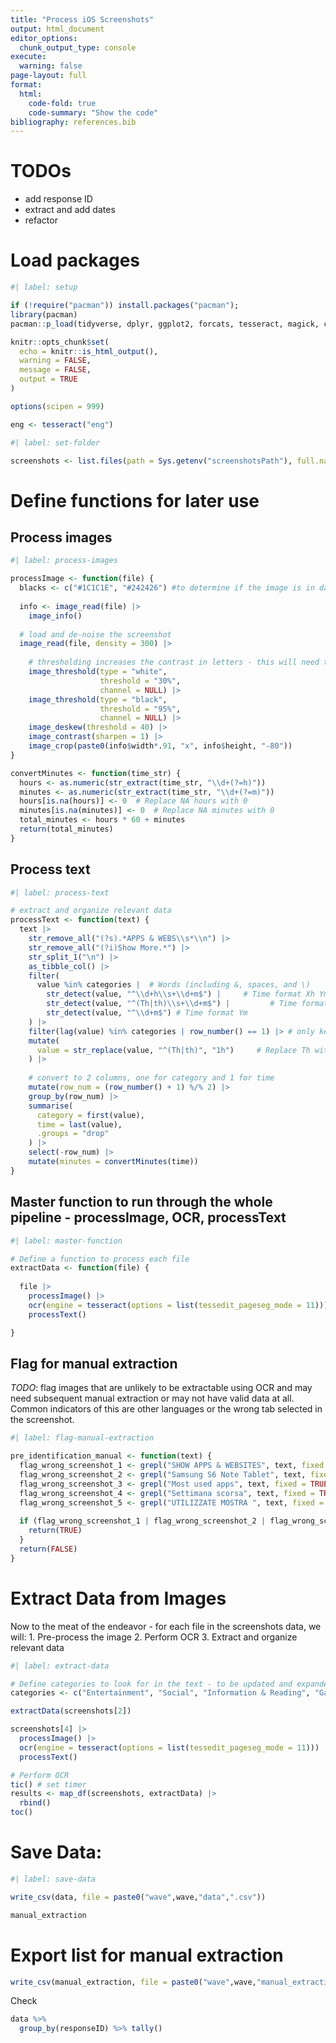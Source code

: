 ```yaml
---
title: "Process iOS Screenshots"
output: html_document
editor_options: 
  chunk_output_type: console
execute: 
  warning: false
page-layout: full
format:
  html:
    code-fold: true
    code-summary: "Show the code"
bibliography: references.bib
---
```


# TODOs
- add response ID
- extract and add dates
- refactor

# Load packages

```r
#| label: setup

if (!require("pacman")) install.packages("pacman");
library(pacman)
pacman::p_load(tidyverse, dplyr, ggplot2, forcats, tesseract, magick, colorfindr, janitor, tictoc)

knitr::opts_chunk$set(
  echo = knitr::is_html_output(),
  warning = FALSE,
  message = FALSE,
  output = TRUE
)

options(scipen = 999)

eng <- tesseract("eng")
```

```r
#| label: set-folder

screenshots <- list.files(path = Sys.getenv("screenshotsPath"), full.names = TRUE)
```

# Define functions for later use

## Process images

```r
#| label: process-images

processImage <- function(file) {
  blacks <- c("#1C1C1E", "#242426") #to determine if the image is in dark or light mode
  
  info <- image_read(file) |> 
    image_info()
  
  # load and de-noise the screenshot 
  image_read(file, density = 300) |> 
    
    # thresholding increases the contrast in letters - this will need to be adjusted for light vs. dark mode screenshots
    image_threshold(type = "white",
                    threshold = "30%",
                    channel = NULL) |>
    image_threshold(type = "black",
                    threshold = "95%",
                    channel = NULL) |>
    image_deskew(threshold = 40) |> 
    image_contrast(sharpen = 1) |> 
    image_crop(paste0(info$width*.91, "x", info$height, "-80"))
}

convertMinutes <- function(time_str) {
  hours <- as.numeric(str_extract(time_str, "\\d+(?=h)"))
  minutes <- as.numeric(str_extract(time_str, "\\d+(?=m)"))
  hours[is.na(hours)] <- 0  # Replace NA hours with 0
  minutes[is.na(minutes)] <- 0  # Replace NA minutes with 0
  total_minutes <- hours * 60 + minutes
  return(total_minutes)
}
```

## Process text

```r
#| label: process-text

# extract and organize relevant data
processText <- function(text) {
  text |> 
    str_remove_all("(?s).*APPS & WEBS\\s*\\n") |> 
    str_remove_all("(?i)Show More.*") |> 
    str_split_1("\n") |> 
    as_tibble_col() |> 
    filter(
      value %in% categories |  # Words (including &, spaces, and \)
        str_detect(value, "^\\d+h\\s+\\d+m$") |     # Time format Xh Ym
        str_detect(value, "^(Th|th)\\s+\\d+m$") |         # Time format Th Ym
        str_detect(value, "^\\d+m$") # Time format Ym
    ) |> 
    filter(lag(value) %in% categories | row_number() == 1) |> # only keep the timestamps that match up with the categories
    mutate(
      value = str_replace(value, "^(Th|th)", "1h")     # Replace Th with 1h
    ) |> 
    
    # convert to 2 columns, one for category and 1 for time
    mutate(row_num = (row_number() + 1) %/% 2) |> 
    group_by(row_num) |> 
    summarise(
      category = first(value),
      time = last(value),
      .groups = "drop"
    ) |> 
    select(-row_num) |> 
    mutate(minutes = convertMinutes(time))
}
```

## Master function to run through the whole pipeline - processImage, OCR, processText

```r
#| label: master-function

# Define a function to process each file
extractData <- function(file) {
  
  file |> 
    processImage() |> 
    ocr(engine = tesseract(options = list(tessedit_pageseg_mode = 11))) |> 
    processText()

}
```


## Flag for manual extraction

*TODO*: flag images that are unlikely to be extractable using OCR and may need subsequent manual extraction or may not have valid data at all. Common indicators of this are other languages or the wrong tab selected in the screenshot.

```r
#| label: flag-manual-extraction

pre_identification_manual <- function(text) {
  flag_wrong_screenshot_1 <- grepl("SHOW APPS & WEBSITES", text, fixed = TRUE) #reason 1
  flag_wrong_screenshot_2 <- grepl("Samsung S6 Note Tablet", text, fixed = TRUE) #reason 2
  flag_wrong_screenshot_3 <- grepl("Most used apps", text, fixed = TRUE) #reason 3
  flag_wrong_screenshot_4 <- grepl("Settimana scorsa", text, fixed = TRUE) #spanish 1
  flag_wrong_screenshot_5 <- grepl("UTILIZZATE MOSTRA ", text, fixed = TRUE) #spanish 2
  
  if (flag_wrong_screenshot_1 | flag_wrong_screenshot_2 | flag_wrong_screenshot_3 | flag_wrong_screenshot_4){
    return(TRUE)
  }
  return(FALSE)
}
```

# Extract Data from Images

Now to the meat of the endeavor - for each file in the screenshots data, we will:
1. Pre-process the image
2. Perform OCR
3. Extract and organize relevant data

```r
#| label: extract-data

# Define categories to look for in the text - to be updated and expanded in light of new categories, OCR errors, and so on
categories <- c("Entertainment", "Social", "Information & Reading", "Games", "Productivity & Finance", "Travel", "Other")

extractData(screenshots[2])

screenshots[4] |> 
  processImage() |> 
  ocr(engine = tesseract(options = list(tessedit_pageseg_mode = 11))) |> 
  processText()

# Perform OCR
tic() # set timer
results <- map_df(screenshots, extractData) |> 
  rbind()
toc()
```

# Save Data:

```r
#| label: save-data

write_csv(data, file = paste0("wave",wave,"data",".csv"))
```

```r
manual_extraction
```
# Export list for manual extraction
```r
write_csv(manual_extraction, file = paste0("wave",wave,"manual_extraction_list",".csv"))
```


Check
```r
data %>% 
  group_by(responseID) %>% tally()
```

